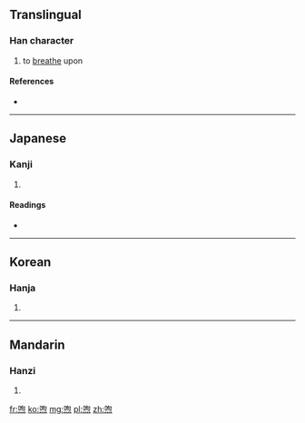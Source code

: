 ==Translingual==

===Han character===
{{Han char|rn=30|rad=口|as=09|sn=12|four=6733<sub>2</sub>|canj=口口火 (RRF)}}

# to [[breathe]] upon

====References====
* {{Han ref|kx=0199.220|dkj=03970|dj=0421.120|hdz=32211.140|uh=55A3|ud=21923|bh=D872|bd=55410}}

----

==Japanese==

===Kanji===
{{ja-kanji|grade=|rs=口09}}

# {{defn|Japanese|sort=口09}}

====Readings====
* {{ja-readings|on=[[く]] (ku)|kun=[[いろ]] (iro), [[あらわししめす]] (arawashishimesu)}}

----

==Korean==

===Hanja===
{{ko-hanja|hangeul=[[후]]|rv=hu|mr=hu}}

# {{defn|Korean|sort=口09}}

----

==Mandarin==

===Hanzi===
{{cmn-hanzi|pin=[[xǔ]] ([[xu3]])|wg=hsü<sup>3</sup>}}

# {{defn|Mandarin|sort=口09}}

[[fr:喣]]
[[ko:喣]]
[[mg:喣]]
[[pl:喣]]
[[zh:喣]]